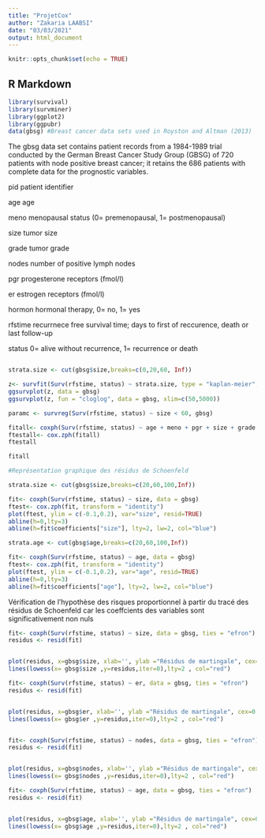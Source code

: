 ```yaml
---
title: "ProjetCox"
author: "Zakaria LAABSI"
date: "03/03/2021"
output: html_document
---
```


```r
knitr::opts_chunk$set(echo = TRUE)
```

## R Markdown

```r
library(survival)
library(survminer)
library(ggplot2)
library(ggpubr)
data(gbsg) #Breast cancer data sets used in Royston and Altman (2013)


```

The gbsg data set contains patient records from a 1984-1989 trial conducted by the German Breast Cancer Study Group (GBSG) of 720 patients with node positive breast cancer; it retains the 686 patients with complete data for the prognostic variables.

pid
patient identifier

age
age

meno
menopausal status (0= premenopausal, 1= postmenopausal)

size
tumor size

grade
tumor grade

nodes
number of positive lymph nodes

pgr
progesterone receptors (fmol/l)

er
estrogen receptors (fmol/l)

hormon
hormonal therapy, 0= no, 1= yes

rfstime
recurrnece free survival time; days to first of reccurence, death or last follow-up

status
0= alive without recurrence, 1= recurrence or death


```r
```


```r
strata.size <- cut(gbsg$size,breaks=c(0,20,60, Inf))

z<- survfit(Surv(rfstime, status) ~ strata.size, type = "kaplan-meier", conf.type = "plain", gbsg)
ggsurvplot(z, data = gbsg)
ggsurvplot(z, fun = "cloglog", data = gbsg, xlim=c(50,5000))
```
```r
paramc <- survreg(Surv(rfstime, status) ~ size < 60, gbsg)
```



```r
fitall<- coxph(Surv(rfstime, status) ~ age + meno + pgr + size + grade + nodes + pgr + er + hormon, data = gbsg)
ftestall<- cox.zph(fitall)
ftestall

```


```r
fitall
```




```r

#Représentation graphique des résidus de Schoenfeld

strata.size <- cut(gbsg$size,breaks=c(20,60,100,Inf))

fit<- coxph(Surv(rfstime, status) ~ size, data = gbsg)
ftest<- cox.zph(fit, transform = "identity")
plot(ftest, ylim = c(-0.1,0.2), var="size", resid=TRUE)
abline(h=0,lty=3)
abline(h=fit$coefficients["size"], lty=2, lw=2, col="blue")

```
```r
strata.age <- cut(gbsg$age,breaks=c(20,60,100,Inf))

fit<- coxph(Surv(rfstime, status) ~ age, data = gbsg)
ftest<- cox.zph(fit, transform = "identity")
plot(ftest, ylim = c(-0.1,0.2), var="age", resid=TRUE)
abline(h=0,lty=3)
abline(h=fit$coefficients["age"], lty=2, lw=2, col="blue")

```





Vérification de l'hypothèse des risques proportionnel à partir du tracé des résidus de Schoenfeld car les coeffcients des variables sont significativement non nuls


```r

fit<- coxph(Surv(rfstime, status) ~ size, data = gbsg, ties = "efron")
residus <- resid(fit)


plot(residus, x=gbsg$size, xlab='', ylab ="Résidus de martingale", cex=0.75, ylim=c(-1,1))
lines(lowess(x= gbsg$size ,y=residus,iter=0),lty=2 , col="red")


```

```r

fit<- coxph(Surv(rfstime, status) ~ er, data = gbsg, ties = "efron")
residus <- resid(fit)


plot(residus, x=gbsg$er, xlab='', ylab ="Résidus de martingale", cex=0.75, ylim=c(-1,1))
lines(lowess(x= gbsg$er ,y=residus,iter=0),lty=2 , col="red")



```


```r

fit<- coxph(Surv(rfstime, status) ~ nodes, data = gbsg, ties = "efron")
residus <- resid(fit)


plot(residus, x=gbsg$nodes, xlab='', ylab ="Résidus de martingale", cex=0.75, ylim=c(-1,1))
lines(lowess(x= gbsg$nodes ,y=residus,iter=0),lty=2 , col="red")


```


```r

fit<- coxph(Surv(rfstime, status) ~ age, data = gbsg, ties = "efron")
residus <- resid(fit)


plot(residus, x=gbsg$age, xlab='', ylab ="Résidus de martingale", cex=0.75, ylim=c(-1,1))
lines(lowess(x= gbsg$age ,y=residus,iter=0),lty=2 , col="red")


```

